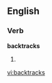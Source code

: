 ==English==

===Verb===
'''backtracks'''

# {{third-person singular of|[[backtrack]]}}

{{anagrams:en/aabcckkrst}}
[[vi:backtracks]]
